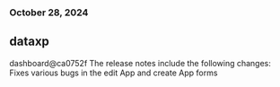 ### October 28, 2024
## dataxp

dashboard@ca0752f
The release notes include the following changes:
Fixes various bugs in the edit App and create App forms